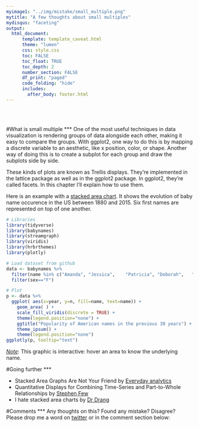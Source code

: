 ```yaml
---
myimage1: "../img/mistake/small_multiple.png"
mytitle: "A few thoughts about small multiples"
mydisqus: "faceting"
output:
  html_document:
      template: template_caveat.html
      theme: "lumen"
      css: style.css
      toc: FALSE
      toc_float: TRUE
      toc_depth: 2
      number_section: FALSE
      df_print: "paged"
      code_folding: "hide"
      includes: 
        after_body: footer.html
---
```


<br><br>
<div class="mycontent">

#What is small multiple
***
One of the most useful techniques in data visualization is rendering groups of data alongside each other, making it easy to compare the groups. With ggplot2, one way to do this is by mapping a discrete variable to an aesthetic, like x position, color, or shape. Another way of doing this is to create a subplot for each group and draw the subplots side by side.

These kinds of plots are known as Trellis displays. They’re implemented in the lattice package as well as in the ggplot2 package. In ggplot2, they’re called facets. In this chapter I’ll explain how to use them.


Here is an example with a [stacked area chart](https://www.data-to-viz.com/graph/stackedarea.html). It shows the evolution of baby name occurence in the US between 1880 and 2015. Six first names are represented on top of one another.

```r
# Libraries
library(tidyverse)
library(babynames)
library(streamgraph)
library(viridis)
library(hrbrthemes)
library(plotly)

# Load dataset from github
data <- babynames %>% 
  filter(name %in% c("Amanda", "Jessica",    "Patricia", "Deborah",   "Dorothy",  "Helen")) %>%
  filter(sex=="F")

# Plot
p <- data %>% 
  ggplot( aes(x=year, y=n, fill=name, text=name)) +
    geom_area( ) +
    scale_fill_viridis(discrete = TRUE) +
    theme(legend.position="none") +
    ggtitle("Popularity of American names in the previous 30 years") +
    theme_ipsum() +
    theme(legend.position="none")
ggplotly(p, tooltip="text")
```

<u>*Note*</u>: This graphic is interactive: hover an area to know the underlying name.  



#Going further
***

- Stacked Area Graphs Are Not Your Friend by [Everyday analytics](http://www.everydayanalytics.ca/2014/08/stacked-area-graphs-are-not-your-friend.html)
- Quantitative Displays for Combining Time-Series and Part-to-Whole Relationships by [Stephen Few](http://www.perceptualedge.com/articles/visual_business_intelligence/displays_for_combining_time-series_and_part-to-whole.pdf)
- I hate stacked area charts by [Dr Drang](http://www.leancrew.com/all-this/2011/11/i-hate-stacked-area-charts/)




#Comments
***
Any thoughts on this? Found any mistake? Disagree? Please drop me a word on [twitter](https://twitter.com/R_Graph_Gallery) or in the comment section below:
<br>



</div>









